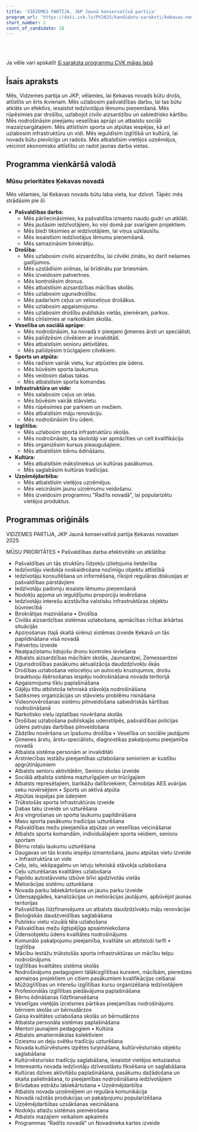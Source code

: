 ```yaml
---
title: 'VIDZEMES PARTIJA, JKP Jaunā konservatīvā partija'
program_url: 'https://dati.cvk.lv/PV2025/kandidatu-saraksti/kekavas-novads/vidzemes-partija-jkp-jauna-konservativa-partija'
start_number: 2
count_of_candidate: 18
---
```



<Badge text="Pašvaldības efektivitāte" variant="note" size="small" /> <Badge text="Drošības uzlabošana" variant="note" size="small" /> <Badge text="Veselības aprūpes pieejamība" variant="note" size="small" /> <Badge text="Infrastruktūras attīstība" variant="note" size="small" /> <Badge text="Izglītības kvalitāte" variant="note" size="small" />

<br/><br/> 

<Card title='Šis ir mākslīga intelekta ģenerēts apraksts' icon='starlight'>
    Ja vēlie vari apskatīt <a href={frontmatter.program_url} target='_blank'>šī saraksta programmu CVK mājas lapā</a>
    </Card>

## Īsais apraksts

Mēs, Vidzemes partija un JKP, vēlamies, lai Ķekavas novads būtu drošs, attīstīts un ērts ikvienam. Mēs uzlabosim pašvaldības darbu, lai tas būtu atklāts un efektīvs, iesaistot iedzīvotājus lēmumu pieņemšanā. Mēs rūpēsimies par drošību, uzlabojot civilo aizsardzību un sabiedrisko kārtību. Mēs nodrošināsim pieejamu veselības aprūpi un atbalstu sociāli mazaizsargātajiem. Mēs attīstīsim sporta un atpūtas iespējas, kā arī uzlabosim infrastruktūru un vidi. Mēs ieguldīsim izglītībā un kultūrā, lai novads būtu pievilcīgs un radošs. Mēs atbalstīsim vietējos uzņēmējus, veicinot ekonomisko attīstību un radot jaunas darba vietas.

## Programma vienkāršā valodā

### Mūsu prioritātes Ķekavas novadā

Mēs vēlamies, lai Ķekavas novads būtu laba vieta, kur dzīvot. Tāpēc mēs strādāsim pie šī:

*   **Pašvaldības darbs:**
    *   Mēs pārliecināsimies, ka pašvaldība izmanto naudu gudri un atklāti.
    *   Mēs jautāsim iedzīvotājiem, ko viņi domā par svarīgiem projektiem.
    *   Mēs bieži tiksimies ar iedzīvotājiem, lai viņus uzklausītu.
    *   Mēs iesaistīsim iedzīvotājus lēmumu pieņemšanā.
    *   Mēs samazināsim birokrātiju.
*   **Drošība:**
    *   Mēs uzlabosim civilo aizsardzību, lai cilvēki zinātu, ko darīt nelaimes gadījumos.
    *   Mēs uzstādīsim sirēnas, lai brīdinātu par briesmām.
    *   Mēs izveidosim patvertnes.
    *   Mēs kontrolēsim dronus.
    *   Mēs atbalstīsim aizsardzības mācības skolās.
    *   Mēs uzlabosim ugunsdrošību.
    *   Mēs padarīsim ceļus un veloceliņus drošākus.
    *   Mēs uzlabosim apgaismojumu.
    *   Mēs uzlabosim drošību publiskās vietās, piemēram, parkos.
    *   Mēs cīnīsimies ar narkotikām skolās.
*   **Veselība un sociālā aprūpe:**
    *   Mēs nodrošināsim, ka novadā ir pieejami ģimenes ārsti un speciālisti.
    *   Mēs palīdzēsim cilvēkiem ar invaliditāti.
    *   Mēs atbalstīsim senioru aktivitātes.
    *   Mēs palīdzēsim trūcīgajiem cilvēkiem.
*   **Sports un atpūta:**
    *   Mēs radīsim vairāk vietu, kur atpūsties pie ūdens.
    *   Mēs būvēsim sporta laukumus.
    *   Mēs veidosim dabas takas.
    *   Mēs atbalstīsim sporta komandas.
*   **Infrastruktūra un vide:**
    *   Mēs salabosim ceļus un ielas.
    *   Mēs būvēsim vairāk stāvvietu.
    *   Mēs rūpēsimies par parkiem un mežiem.
    *   Mēs atbalstīsim māju renovāciju.
    *   Mēs nodrošināsim tīru ūdeni.
*   **Izglītība:**
    *   Mēs uzlabosim sporta infrastruktūru skolās.
    *   Mēs nodrošināsim, ka skolotāji var apmācīties un celt kvalifikāciju.
    *   Mēs organizēsim kursus pieaugušajiem.
    *   Mēs atbalstīsim bērnu ēdināšanu.
*   **Kultūra:**
    *   Mēs atbalstīsim māksliniekus un kultūras pasākumus.
    *   Mēs saglabāsim kultūras tradīcijas.
*   **Uzņēmējdarbība:**
    *   Mēs atbalstīsim vietējos uzņēmējus.
    *   Mēs veicināsim jaunu uzņēmumu veidošanu.
    *   Mēs izveidosim programmu "Radīts novadā", lai popularizētu vietējos produktus.

## Programmas oriģināls

VIDZEMES PARTIJA, JKP Jaunā konservatīvā partija
Ķekavas novadam 2025

MŪSU PRIORITĀTES
• Pašvaldības darba efektivitāte un atklātība:
- Pašvaldības un tās struktūru līdzekļu izlietojuma lietderība
- Iedzīvotāju viedokļa noskaidrošana nozīmīgu objektu attīstībā
- Iedzīvotāju konsultēšana un informēšana, rīkojot regulāras diskusijas ar pašvaldības pārstāvjiem
- Iedzīvotāju padomju iesaiste lēmumu pieņemšanā
- Nodokļu apjoma un ieguldījumu proporciju ievērošana
- Iedzīvotāju interešu aizstāvība valstisku infrastruktūras objektu būvniecībā
- Birokrātijas mazināšana
• Drošība
- Civilās aizsardzības sistēmas uzlabošana, apmācības rīcībai ārkārtas situācijās
- Apziņošanas (tajā skaitā sirēnu) sistēmas izveide Ķekavā un tās papildināšana visā novadā
- Patvertņu izveide
- Neatpazīstamu lidojošu dronu kontroles ieviešana
- Atbalsts aizsardzības mācībām skolās, Jaunsardzei, Zemessardzei
- Ugunsdrošības pasākumu aktualizācija daudzdzīvokļu ēkās
- Drošības uzlabošana veloceliņu un autoceļu krustojumos, drošu brauktuvju šķērsošanas iespēju nodrošināšana novada teritorijā
- Apgaismojuma tīklu paplašināšana
- Gājēju tiltu atbilstoša tehniskā stāvokļa nodrošināšana
- Satiksmes organizācijas un stāvvietu problēmu risināšana
- Videonovērošanas sistēmu pilnveidošana sabiedriskās kārtības nodrošināšanā
- Narkotisko vielu izplatības novēršana skolās
- Drošības uzlabošana publiskajās udenstilpēs, pašvaldības policijas ūdens patruļas darbības pilnveidošana
- Zādzību novēršana un īpašumu drošība
• Veselība un sociālie jautājumi
- Ģimenes ārstu, ārstu-speciālistu, diagnostikas pakalpojumu pieejamība novadā
- Atbalsta sistēma personām ar invaliditāti
- Ārstniecības iestāžu pieejamības uzlabošana senioriem ar kustību apgrūtinājumiem
- Atbalsts senioru aktivitātēm, Senioru skolas izveide
- Sociālā atbalsta sistēma mazturīgajiem un trūcīgajiem
- Atbalsts represētajiem, barikāžu dalībniekiem, Černobiļas AES avārijas seku novērsējiem
• Sports un aktīvā atpūta
- Atpūtas iespējas pie ūdeņiem
- Trūkstošās sporta infrastruktūras izveide
- Dabas taku izveide un uzturēšana
- Āra vingrošanas un sporta laukumu papildināšana
- Masu sporta pasākumu tradīcijas uzturēšana
- Pašvaldības mežu pieejamība atpūtas un veselības veicināšanai
- Atbalsts sporta komandām, individuālajiem sporta veidiem, senioru sportam
- Bērnu rotaļu laukumu uzturēšana
- Daugavas un tās krastu iespēju izmantošana, jaunu atpūtas vietu izveide
• Infrastruktūra un vide
- Ceļu, ielu, iekšpagalmu un ietvju tehniskā stāvokļa uzlabošana
- Ceļu uzturēšanas kvalitātes uzlabošana
- Papildu autostāvvietu izbūve blīvi apdzīvotās vietās
- Meliorācijas sistēmu uzturēšana
- Novada parku labiekārtošana un jaunu parku izveide
- Ūdensapgādes, kanalizācijas un meliorācijas jautājumi, apbūvējot jaunas teritorijas
- Pašvaldības līdzfinansējums un atbalsts daudzdzīvokļu māju renovācijai
- Bioloģiskās daudzveidības saglabāšana
- Publisku vietu vizuālā tēla uzlabošana
- Pašvaldības mežu ilgtspējīga apsaimniekošana
- Ūdensobjektu ūdens kvalitātes nodrošinājums
- Komunālo pakalpojumu pieejamība, kvalitāte un atbilstoši tarifi
• Izglītība
- Mācību iestāžu trūkstošās sporta infrastruktūras un mācību telpu nodrošinājums
- Izglītības kvalitātes sistēma skolās
- Nodrošinājums pedagogiem tālākizglītības kursiem, mācībām, pieredzes apmaiņas projektiem un citiem pasākumiem kvalifikācijas celšanai
- Mūžizglītības un interešu izglītības kursu organizēšana iedzīvotājiem
- Profesionālās izglītības piedāvājuma paplašināšana
- Bērnu ēdināšanas līdzfinansēšana
- Veselīgas vietējās izcelsmes pārtikas pieejamības nodrošinājums bērniem skolās un bērnudārzos
- Gaisa kvalitātes uzlabošana skolās un bērnudārzos
- Atbalsta personāla sistēmas paplašināšana
- Mentori jaunajiem pedagogiem
• Kultūra
- Atbalsts amatiermākslas kolektīviem
- Dziesmu un deju svētku tradīciju uzturēšana
- Novada kultūrvēstures izpētes turpināšana, kultūrvēsturisko objektu saglabāšana
- Kultūrvēsturisko tradīciju saglabāšana, iesaistot vietējos entuziastus
- Interesantu novada iedzīvotāju dzīvesstāstu fiksēšana un saglabāšana
- Kultūras dzīves aktivitāšu paplašināšana, pasākumu dažādošana un skaita palielināšana, to pieejamības nodrošināšana iedzīvotājiem
- Brīvdabas estrāžu labiekārtošana
• Uzņēmējdarbība
- Atbalsts novada uzņēmējiem un regulāra komunikācija
- Novadā ražotās produkcijas un pakalpojumu popularizēšana
- Uzņēmējdarbības uzsākšanas veicināšana
- Nodokļu atlaižu sistēmas piemērošana
- Atbalsts mazajiem veikaliem apkaimēs
- Programmas “Radīts novadā” un Novadnieka kartes izveide
